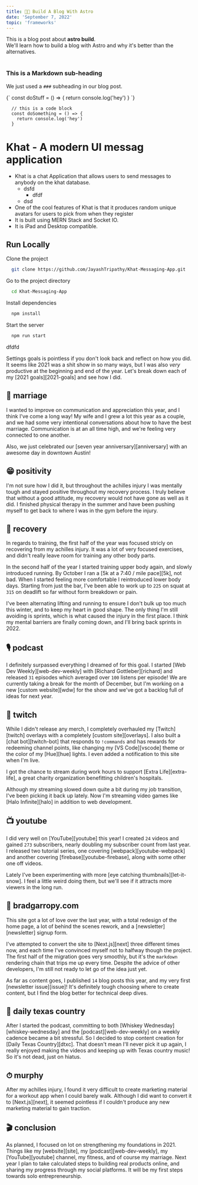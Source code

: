 ```yaml
---
title: 💫🦄 Build A Blog With Astro
date: 'September 7, 2022'
topic: 'frameworks'
---
```


<div>
  This is a blog post about <strong>astro build</strong>. <br />
  We'll learn how to build a blog with Astro and why it's better than the alternatives.
</div>

<br />

### This is a Markdown sub-heading

We just used a `###` subheading in our blog post.

<SyntaxHighlighter language="javascript">
  {`
    const doStuff = () => {
      return console.log('hey')
    }
  `}
</SyntaxHighlighter>

```
  // this is a code block
  const doSomething = () => {
    return console.log('hey')
  }
```



# Khat - A modern UI messag application

- Khat is a chat Application that allows users to send messages to anybody on the khat database.
  - dsfd
    - dfdf
  - dsd
- One of the cool features of Khat is that it produces random unique  avatars for users to pick from when they register  
- It is built using MERN Stack and Socket IO.
- It is iPad and Desktop compatible.


## Run Locally

Clone the project

```bash
  git clone https://github.com/JayashTripathy/Khat-Messaging-App.git
```

Go to the project directory

```bash
  cd Khat-Messaging-App
```


Install dependencies

```bash
  npm install
```

Start the server

```bash
  npm run start
```

<div className="text-highlighting" >dfdfd</div>


Settings goals is pointless if you don't look back and reflect on how you did. It seems like 2021 was a shit show in so many ways, but I was also _very_ productive at the beginning and end of the year. Let's break down each of my [2021 goals][2021-goals] and see how I did.

## 💏 marriage

I wanted to improve on communication and appreciation this year, and I think I've come a long way! My wife and I grew a lot this year as a couple, and we had some very intentional conversations about how to have the best marriage. Communication is at an all time high, and we're feeling very connected to one another.

Also, we just celebrated our [seven year anniversary][anniversary] with an awesome day in downtown Austin!

## 😁 positivity

I'm not sure how I did it, but throughout the achilles injury I was mentally tough and stayed positive throughout my recovery process. I truly believe that without a good attitude, my recovery would not have gone as well as it did. I finished physical therapy in the summer and have been pushing myself to get back to where I was in the gym before the injury.

## 🦶 recovery

In regards to training, the first half of the year was focused stricly on recovering from my achilles injury. It was a lot of very focused exercises, and didn't really leave room for training any other body parts.

In the second half of the year I started training upper body again, and slowly introduced running. By October I ran a [5k at a 7:40 / mile pace][5k], not bad. When I started feeling more comfortable I reintroduced lower body days. Starting from just the bar, I've been able to work up to `225` on squat at `315` on deadlift so far without form breakdown or pain.

I've been alternating lifting and running to ensure I don't bulk up too much this winter, and to keep my heart in good shape. The only thing I'm still avoiding is sprints, which is what caused the injury in the first place. I think my mental barriers are finally coming down, and I'll bring back sprints in 2022.

## 🎙 podcast

I definitely surpassed everything I dreamed of for this goal. I started [Web Dev Weekly][web-dev-weekly] with [Richard Gottleber][richard] and released `31` episodes which averaged over `100` listens per episode! We are currently taking a break for the month of December, but I'm working on a new [custom website][wdw] for the show and we've got a backlog full of ideas for next year.

## 🎥 twitch

While I didn't release any merch, I completely overhauled my [Twitch][twitch] overlays with a completely [custom site][overlays]. I also built a [chat bot][twitch-bot] that responds to `!commands` and has rewards for redeeming channel points, like changing my [VS Code][vscode] theme or the color of my [Hue][hue] lights. I even added a notification to this site when I'm live.

I got the chance to stream during work hours to support [Extra Life][extra-life], a great charity organization benefitting children's hospitals.

Although my streaming slowed down quite a bit during my job transition, I've been picking it back up lately. Now I'm streaming video games like [Halo Infinite][halo] in addition to web development.

## 📺 youtube

I did very well on [YouTube][youtube] this year! I created `24` videos and gained `273` subscribers, nearly doubling my subscriber count from last year. I released two tutorial series, one covering [webpack][youtube-webpack] and another covering [firebase][youtube-firebase], along with some other one off videos.

Lately I've been experimenting with more [eye catching thumbnails][let-it-snow]. I feel a little weird doing them, but we'll see if it attracts more viewers in the long run.

## 🏡 bradgarropy.com

This site got a lot of love over the last year, with a total redesign of the home page, a lot of behind the scenes rework, and a [newsletter][newsletter] signup form.

I've attempted to convert the site to [Next.js][next] three different times now, and each time I've convinced myself not to halfway though the project. The first half of the migration goes very smoothly, but it's the `markdown` rendering chain that trips me up every time. Despite the advice of other developers, I'm still not ready to let go of the idea just yet.

As far as content goes, I published `14` blog posts this year, and my very first [newsletter issue][issue]! It's definitely tough choosing where to create content, but I find the blog better for technical deep dives.

## 🤠 daily texas country

After I started the podcast, committing to both [Whiskey Wednesday][whiskey-wednesday] and the [podcast][web-dev-weekly] on a weekly cadence became a bit stressful. So I decided to stop content creation for [Daily Texas Country][dtxc]. That doesn't mean I'll never pick it up again, I really enjoyed making the videos and keeping up with Texas country music! So it's not dead, just on hiatus.

## ⏱ murphy

After my achilles injury, I found it very difficult to create marketing material for a workout app when I could barely walk. Although I did want to convert it to [Next.js][next], it seemed pointless if I couldn't produce any new marketing material to gain traction.

## 🎬 conclusion

As planned, I focused on lot on strengthening my foundations in 2021. Things like my [website][site], my [podcast][web-dev-weekly], my [YouTube][youtube] channel, my fitness, and of course my marriage. Next year I plan to take calculated steps to building real products online, and sharing my progress through my social platforms. It will be my first steps towards solo entrepreneurship.
